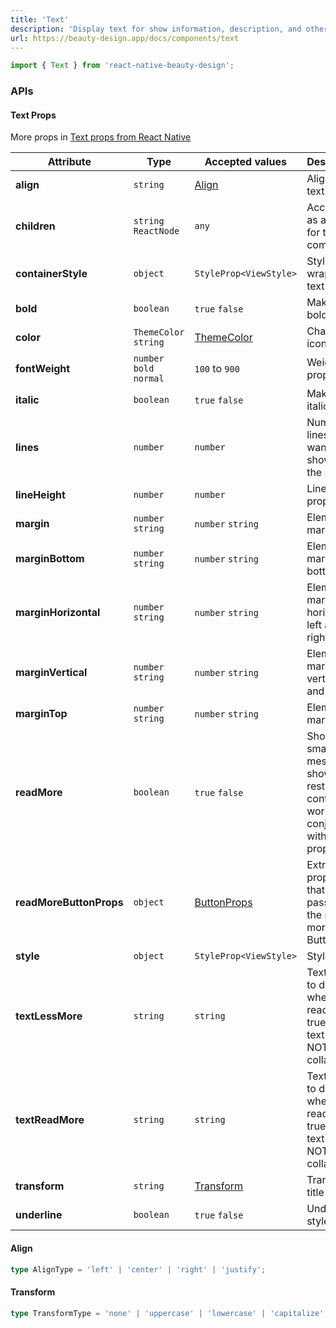 ```yaml
---
title: 'Text'
description: 'Display text for show information, description, and others texts.'
url: https://beauty-design.app/docs/components/text
---
```


```jsx
import { Text } from 'react-native-beauty-design';
```

<Spacer y={2} />

<Playground
  id="default"
  title="Default"
  description="You can display an Text"
  code={textContent.initial}
/>

<Spacer y={2} />

<Playground
  id="text-align"
  title="Text Align"
  description="Align text options"
  code={textContent.textAlign}
/>

<Spacer y={2} />

<Playground
  id="max-lines"
  title="Max Lines"
  description="Use the lines prop for to set the number of lines of text to"
  code={textContent.maxLines}
/>

<Spacer y={2} />

<Playground
  id="text-utilities"
  title="Text Utilities"
  description="Displays a list of options to play"
  code={textContent.textUtilities}
/>

<Spacer y={2} />

### APIs

<Spacer y={2} />

#### Text Props
More props in [Text props from React Native](https://reactnative.dev/docs/text)

| Attribute               | Type                     | Accepted values                       | Description                                                                                    | Default |
|-------------------------|--------------------------|---------------------------------------|------------------------------------------------------------------------------------------------|---------|
| **align**               | `string`                 | [Align](#align)                       | Align title text                                                                               | `left`  |
| **children**            | `string`  `ReactNode`    | `any`                                 | Accessory as a child for the component                                                         | -       |
| **containerStyle**      | `object`                 | `StyleProp<ViewStyle>`                | Style for wrapper text                                                                         | -       |
| **bold**                | `boolean`                | `true` `false`                        | Make text bold                                                                                 | -       |
| **color**               | `ThemeColor` `string`    | [ThemeColor](/docs/default-theme)     | Change icon color                                                                              | `text`  |
| **fontWeight**          | `number` `bold` `normal` | `100` to `900`                        | Weight property                                                                                | -       |
| **italic**              | `boolean`                | `true` `false`                        | Make text italic                                                                               | `false` |
| **lines**               | `number`                 | `number`                              | Number of lines you want to show on the screen                                                 | -       |
| **lineHeight**          | `number`                 | `number`                              | Line height property                                                                           | -       |
| **margin**              | `number` `string`        | `number` `string`                     | Element margin                                                                                 | -       |
| **marginBottom**        | `number` `string`        | `number` `string`                     | Element margin bottom                                                                          | -       |
| **marginHorizontal**    | `number` `string`        | `number` `string`                     | Element margin horizontal, left and right                                                      | -       |
| **marginVertical**      | `number` `string`        | `number` `string`                     | Element margin vertical, top and bottom                                                        | -       |
| **marginTop**           | `number` `string`        | `number` `string`                     | Element margin top                                                                             | -       |
| **readMore**            | `boolean`                | `true` `false`                        | Shows a small message to show the rest of the content, it works in conjunction with lines prop | -       |
| **readMoreButtonProps** | `object`                 | [ButtonProps](/components/button#API) | Extra properties that can be passed to the read more/less Button                               | -       |
| **style**               | `object`                 | `StyleProp<ViewStyle>`                | Style text                                                                                     | -       |
| **textLessMore**        | `string`                 | `string`                              | Text for text to display when readMore is true and text state NOT is collapsed                 | `none`  |
| **textReadMore**        | `string`                 | `string`                              | Text for text to display when readMore is true and text state NOT is collapsed                 | `none`  |
| **transform**           | `string`                 | [Transform](#transform)               | Transform title text                                                                           | `none`  |
| **underline**           | `boolean`                | `true` `false`                        | Underline style                                                                                | -       |

<Spacer y={2} />

#### Align
```typescript
type AlignType = 'left' | 'center' | 'right' | 'justify';
```

<Spacer y={2} />

#### Transform
```typescript
type TransformType = 'none' | 'uppercase' | 'lowercase' | 'capitalize';
```
